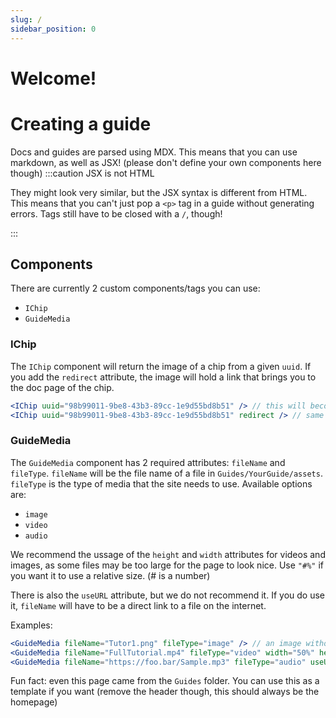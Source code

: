 ```yaml
---
slug: /
sidebar_position: 0
---
```

# Welcome!

# Creating a guide

Docs and guides are parsed using MDX. This means that you can use markdown, as well as JSX! (please don't define your own components here though)
:::caution JSX is not HTML

They might look very similar, but the JSX syntax is different from HTML. This means that you can't just pop a `<p>` tag in a guide without generating errors.
Tags still have to be closed with a `/`, though!

:::

## Components
There are currently 2 custom components/tags you can use:
- `IChip`
- `GuideMedia`

### IChip
The `IChip` component will return the image of a chip from a given `uuid`.
If you add the `redirect` attribute, the image will hold a link that brings you to the doc page of the chip.

```jsx title="Guides/YourGuide/doc.mdx"
<IChip uuid="98b99011-9be8-43b3-89cc-1e9d55bd8b51" /> // this will become an image of the "Absolute Value" chip.
<IChip uuid="98b99011-9be8-43b3-89cc-1e9d55bd8b51" redirect /> // same as the above, except this one is clickable
```

### GuideMedia
The `GuideMedia` component has 2 required attributes: `fileName` and `fileType`.
`fileName` will be the file name of a file in `Guides/YourGuide/assets`.
`fileType` is the type of media that the site needs to use.
Available options are:
- `image`
- `video`
- `audio`

We recommend the ussage of the `height` and `width` attributes for videos and images, as some files may be too large for the page to look nice.
Use `"#%"` if you want it to use a relative size. (# is a number)

There is also the `useURL` attribute, but we do not recommend it.
If you do use it, `fileName` will have to be a direct link to a file on the internet.

Examples:
```jsx title="Guides/YourGuide/doc.mdx"
<GuideMedia fileName="Tutor1.png" fileType="image" /> // an image without a specified size
<GuideMedia fileName="FullTutorial.mp4" fileType="video" width="50%" height="50%"/> // a video, displayed at half its regular size
<GuideMedia fileName="https://foo.bar/Sample.mp3" fileType="audio" useURL/> // an online audio file, referenced by a URL
```

Fun fact: even this page came from the `Guides` folder.
You can use this as a template if you want (remove the header though, this should always be the homepage)
